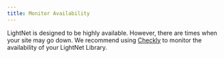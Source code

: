 ```yaml
---
title: Monitor Availability
---
```


LightNet is designed to be highly available. However, there are times when your site may go down.
We recommend using [Checkly](https://checklyhq.com/) to monitor the availability of your LightNet Library.
